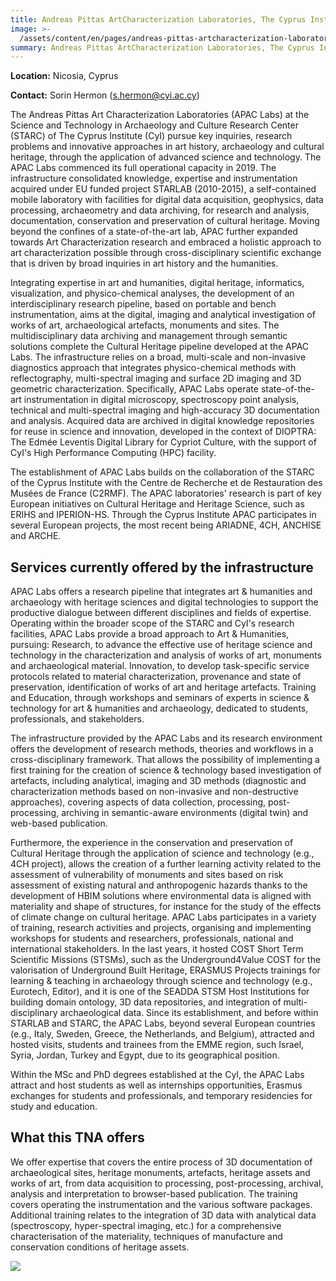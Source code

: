 ```yaml
---
title: Andreas Pittas ArtCharacterization Laboratories, The Cyprus Institute
image: >-
  /assets/content/en/pages/andreas-pittas-artcharacterization-laboratories-the-cyprus-institute/image.jpg
summary: Andreas Pittas ArtCharacterization Laboratories, The Cyprus Institute
---
```

**Location:** Nicosia, Cyprus

**Contact:** Sorin Hermon ([s.hermon@cyi.ac.cy](mailto:s.hermon@cyi.ac.cy))

The Andreas Pittas Art Characterization Laboratories (APAC Labs) at the Science and Technology in
Archaeology and Culture Research Center (STARC) of The Cyprus Institute (CyI) pursue key inquiries,
research problems and innovative approaches in art history, archaeology and cultural heritage,
through the application of advanced science and technology. The APAC Labs commenced its full
operational capacity in 2019. The infrastructure consolidated knowledge, expertise and
instrumentation acquired under EU funded project STARLAB (2010-2015), a self-contained mobile
laboratory with facilities for digital data acquisition, geophysics, data processing, archaeometry
and data archiving, for research and analysis, documentation, conservation and preservation of
cultural heritage. Moving beyond the confines of a state-of-the-art lab, APAC further expanded
towards Art Characterization research and embraced a holistic approach to art characterization
possible through cross-disciplinary scientific exchange that is driven by broad inquiries in art
history and the humanities.

Integrating expertise in art and humanities, digital heritage, informatics, visualization, and
physico-chemical analyses, the development of an interdisciplinary research pipeline, based on
portable and bench instrumentation, aims at the digital, imaging and analytical investigation of
works of art, archaeological artefacts, monuments and sites. The multidisciplinary data archiving
and management through semantic solutions complete the Cultural Heritage pipeline developed at the
APAC Labs. The infrastructure relies on a broad, multi-scale and non-invasive diagnostics approach
that integrates physico-chemical methods with reflectography, multi-spectral imaging and surface 2D
imaging and 3D geometric characterization. Specifically, APAC Labs operate state-of-the-art
instrumentation in digital microscopy, spectroscopy point analysis, technical and multi-spectral
imaging and high-accuracy 3D documentation and analysis. Acquired data are archived in digital
knowledge repositories for reuse in science and innovation, developed in the context of DIOPTRA: The
Edmée Leventis Digital Library for Cypriot Culture, with the support of CyI's High Performance
Computing (HPC) facility.

The establishment of APAC Labs builds on the collaboration of the STARC of the Cyprus Institute with
the Centre de Recherche et de Restauration des Musées de France (C2RMF). The APAC laboratories'
research is part of key European initiatives on Cultural Heritage and Heritage Science, such as
ERIHS and IPERION-HS. Through the Cyprus Institute APAC participates in several European projects,
the most recent being ARIADNE, 4CH, ANCHISE and ARCHE.

## Services currently offered by the infrastructure

APAC Labs offers a research pipeline that integrates art & humanities and archaeology with
heritage sciences and digital technologies to support the productive dialogue between different
disciplines and fields of expertise. Operating within the broader scope of the STARC and CyI's
research facilities, APAC Labs provide a broad approach to Art & Humanities, pursuing:
Research, to advance the effective use of heritage science and technology in the characterization
and analysis of works of art, monuments and archaeological material. Innovation, to develop
task-specific service protocols related to material characterization, provenance and state of
preservation, identification of works of art and heritage artefacts. Training and Education, through
workshops and seminars of experts in science & technology for art & humanities and archaeology,
dedicated to students, professionals, and stakeholders.

The infrastructure provided by the APAC Labs and its research environment offers the development of
research methods, theories and workflows in a cross-disciplinary framework. That allows the
possibility of implementing a first training for the creation of science & technology based
investigation of artefacts, including analytical, imaging and 3D methods (diagnostic and
characterization methods based on non-invasive and non-destructive approaches), covering aspects of
data collection, processing, post-processing, archiving in semantic-aware environments (digital
twin) and web-based publication.

Furthermore, the experience in the conservation and preservation of Cultural Heritage through the
application of science and technology (e.g., 4CH project), allows the creation of a further learning
activity related to the assessment of vulnerability of monuments and sites based on risk assessment
of existing natural and anthropogenic hazards thanks to the development of HBIM solutions where
environmental data is aligned with materiality and shape of structures, for instance for the study
of the effects of climate change on cultural heritage. APAC Labs participates in a variety of
training, research activities and projects, organising and implementing workshops for students and
researchers, professionals, national and international stakeholders. In the last years, it hosted
COST Short Term Scientific Missions (STSMs), such as the Underground4Value COST for the valorisation
of Underground Built Heritage, ERASMUS Projects trainings for learning & teaching in archaeology
through science and technology (e.g., Eurotech, Editor), and it is one of the SEADDA STSM Host
Institutions for building domain ontology, 3D data repositories, and integration of
multi-disciplinary archaeological data. Since its establishment, and before within STARLAB and
STARC, the APAC Labs, beyond several European countries (e.g., Italy, Sweden, Greece, the
Netherlands, and Belgium), attracted and hosted visits, students and trainees from the EMME region,
such Israel, Syria, Jordan, Turkey and Egypt, due to its geographical position.

Within the MSc and PhD degrees established at the CyI, the APAC Labs attract and host students as
well as internships opportunities, Erasmus exchanges for students and professionals, and temporary
residencies for study and education.

## What this TNA offers

We offer expertise that covers the entire process of 3D documentation of archaeological sites,
heritage monuments, artefacts, heritage assets and works of art, from data acquisition to
processing, post-processing, archival, analysis and interpretation to browser-based publication. The
training covers operating the instrumentation and the various software packages. Additional training
relates to the integration of 3D data with analytical data (spectroscopy, hyper-spectral imaging,
etc.) for a comprehensive characterisation of the materiality, techniques of manufacture and
conservation conditions of heritage assets.

<LinkButton label="Apply Now" href="/tna-application-process/" />

![](/assets/content/en/pages/andreas-pittas-artcharacterization-laboratories-the-cyprus-institute/logo.webp)
